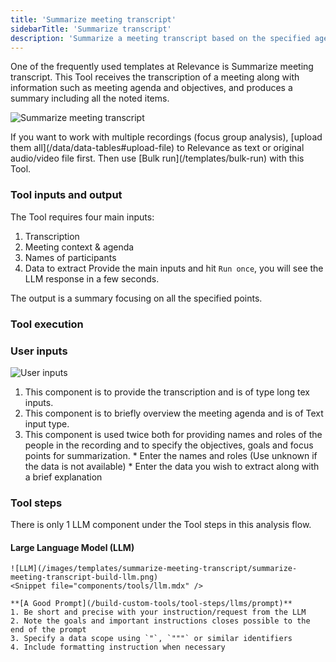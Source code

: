 ```yaml
---
title: 'Summarize meeting transcript'
sidebarTitle: 'Summarize transcript'
description: 'Summarize a meeting transcript based on the specified agenda and focus points'
---
```

One of the frequently used templates at Relevance is Summarize meeting transcript.
This Tool receives the transcription of a meeting along with information such as meeting agenda and
objectives, and produces a summary including all the noted items.

![Summarize meeting transcript](/images/templates/summarize-meeting-transcript/summarize-meeting-transcript-form.png)

<Tip>
If you want to work with multiple recordings (focus group analysis), [upload them all](/data/data-tables#upload-file) 
to Relevance as text or original audio/video file first.
Then use [Bulk run](/templates/bulk-run) with this Tool.
</Tip>

<Snippet file="how-to-use-a-tool.mdx" />

### Tool inputs and output
The Tool requires four main inputs: 
1. Transcription
2. Meeting context & agenda
3. Names of participants
4. Data to extract
Provide the main inputs and hit `Run once`, you will see the LLM response in a few seconds.

The output is a summary focusing on all the specified points.

### Tool execution
<Snippet file="tool-execution.mdx" />

<Snippet file="components/tools/tool-components.mdx" />

### User inputs
![User inputs](/images/templates/summarize-meeting-transcript/summarize-meeting-transcript-build-input.png)

1. <Snippet file="components/inputs/long-text-input.mdx" />
    This component is to provide the transcription and is of type long tex inputs.

2. <Snippet file="components/inputs/text-input.mdx" />
    This component is to briefly overview the meeting agenda and is of Text input type.

3. <Snippet file="components/inputs/table.mdx" />
    This component is used twice both for providing names and roles of the people in the recording
    and to specify the objectives, goals and focus points for summarization.
    * Enter the names and roles (Use unknown if the data is not available)
    * Enter the data you wish to extract along with a brief explanation

### Tool steps
There is only 1 LLM component under the Tool steps in this analysis flow. 

#### Large Language Model (LLM)
    ![LLM](/images/templates/summarize-meeting-transcript/summarize-meeting-transcript-build-llm.png)
    <Snippet file="components/tools/llm.mdx" />

    **[A Good Prompt](/build-custom-tools/tool-steps/llms/prompt)**
    1. Be short and precise with your instruction/request from the LLM
    2. Note the goals and important instructions closes possible to the end of the prompt
    3. Specify a data scope using `"`, `"""` or similar identifiers
    4. Include formatting instruction when necessary

